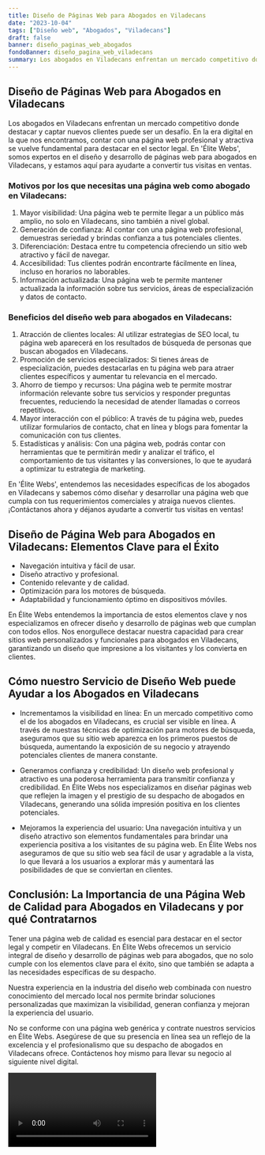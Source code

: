 ```yaml
---
title: Diseño de Páginas Web para Abogados en Viladecans
date: "2023-10-04"
tags: ["Diseño web", "Abogados", "Viladecans"]
draft: false
banner: diseño_paginas_web_abogados
fondoBanner: diseño_pagina_web_viladecans
summary: Los abogados en Viladecans enfrentan un mercado competitivo donde destacar y captar nuevos clientes puede ser un desafío. En la era digital en la que nos encontramos, contar con una página web profesional y atractiva se vuelve fundamental para destacar en el sector legal. En 'Élite Webs', somos expertos en el diseño y desarrollo de páginas web para abogados en Viladecans, y estamos aquí para ayudarte a convertir tus visitas en ventas.
---
```



## Diseño de Páginas Web para Abogados en Viladecans

Los abogados en Viladecans enfrentan un mercado competitivo donde destacar y captar nuevos clientes puede ser un desafío. En la era digital en la que nos encontramos, contar con una página web profesional y atractiva se vuelve fundamental para destacar en el sector legal. En 'Élite Webs', somos expertos en el diseño y desarrollo de páginas web para abogados en Viladecans, y estamos aquí para ayudarte a convertir tus visitas en ventas.

### Motivos por los que necesitas una página web como abogado en Viladecans:

1. Mayor visibilidad: Una página web te permite llegar a un público más amplio, no solo en Viladecans, sino también a nivel global.
2. Generación de confianza: Al contar con una página web profesional, demuestras seriedad y brindas confianza a tus potenciales clientes.
3. Diferenciación: Destaca entre tu competencia ofreciendo un sitio web atractivo y fácil de navegar.
4. Accesibilidad: Tus clientes podrán encontrarte fácilmente en línea, incluso en horarios no laborables.
5. Información actualizada: Una página web te permite mantener actualizada la información sobre tus servicios, áreas de especialización y datos de contacto.

### Beneficios del diseño web para abogados en Viladecans:

1. Atracción de clientes locales: Al utilizar estrategias de SEO local, tu página web aparecerá en los resultados de búsqueda de personas que buscan abogados en Viladecans.
2. Promoción de servicios especializados: Si tienes áreas de especialización, puedes destacarlas en tu página web para atraer clientes específicos y aumentar tu relevancia en el mercado.
3. Ahorro de tiempo y recursos: Una página web te permite mostrar información relevante sobre tus servicios y responder preguntas frecuentes, reduciendo la necesidad de atender llamadas o correos repetitivos.
4. Mayor interacción con el público: A través de tu página web, puedes utilizar formularios de contacto, chat en línea y blogs para fomentar la comunicación con tus clientes.
5. Estadísticas y análisis: Con una página web, podrás contar con herramientas que te permitirán medir y analizar el tráfico, el comportamiento de tus visitantes y las conversiones, lo que te ayudará a optimizar tu estrategia de marketing.

En 'Élite Webs', entendemos las necesidades específicas de los abogados en Viladecans y sabemos cómo diseñar y desarrollar una página web que cumpla con tus requerimientos comerciales y atraiga nuevos clientes. ¡Contáctanos ahora y déjanos ayudarte a convertir tus visitas en ventas!

<GifSeo />

<Cta />

## Diseño de Página Web para Abogados en Viladecans: Elementos Clave para el Éxito

- Navegación intuitiva y fácil de usar.
- Diseño atractivo y profesional.
- Contenido relevante y de calidad.
- Optimización para los motores de búsqueda.
- Adaptabilidad y funcionamiento óptimo en dispositivos móviles.

En Élite Webs entendemos la importancia de estos elementos clave y nos especializamos en ofrecer diseño y desarrollo de páginas web que cumplan con todos ellos. Nos enorgullece destacar nuestra capacidad para crear sitios web personalizados y funcionales para abogados en Viladecans, garantizando un diseño que impresione a los visitantes y los convierta en clientes.

## Cómo nuestro Servicio de Diseño Web puede Ayudar a los Abogados en Viladecans

- Incrementamos la visibilidad en línea: En un mercado competitivo como el de los abogados en Viladecans, es crucial ser visible en línea. A través de nuestras técnicas de optimización para motores de búsqueda, aseguramos que su sitio web aparezca en los primeros puestos de búsqueda, aumentando la exposición de su negocio y atrayendo potenciales clientes de manera constante.

- Generamos confianza y credibilidad: Un diseño web profesional y atractivo es una poderosa herramienta para transmitir confianza y credibilidad. En Élite Webs nos especializamos en diseñar páginas web que reflejen la imagen y el prestigio de su despacho de abogados en Viladecans, generando una sólida impresión positiva en los clientes potenciales.

- Mejoramos la experiencia del usuario: Una navegación intuitiva y un diseño atractivo son elementos fundamentales para brindar una experiencia positiva a los visitantes de su página web. En Élite Webs nos aseguramos de que su sitio web sea fácil de usar y agradable a la vista, lo que llevará a los usuarios a explorar más y aumentará las posibilidades de que se conviertan en clientes.

## Conclusión: La Importancia de una Página Web de Calidad para Abogados en Viladecans y por qué Contratarnos

Tener una página web de calidad es esencial para destacar en el sector legal y competir en Viladecans. En Élite Webs ofrecemos un servicio integral de diseño y desarrollo de páginas web para abogados, que no solo cumple con los elementos clave para el éxito, sino que también se adapta a las necesidades específicas de su despacho.

Nuestra experiencia en la industria del diseño web combinada con nuestro conocimiento del mercado local nos permite brindar soluciones personalizadas que maximizan la visibilidad, generan confianza y mejoran la experiencia del usuario.

No se conforme con una página web genérica y contrate nuestros servicios en Élite Webs. Asegúrese de que su presencia en línea sea un reflejo de la excelencia y el profesionalismo que su despacho de abogados en Viladecans ofrece. Contáctenos hoy mismo para llevar su negocio al siguiente nivel digital.

<Video />

<CtaBot job="Abogados" city="Viladecans" />

<Gmaps query="Viladecans+españa+maps" />
